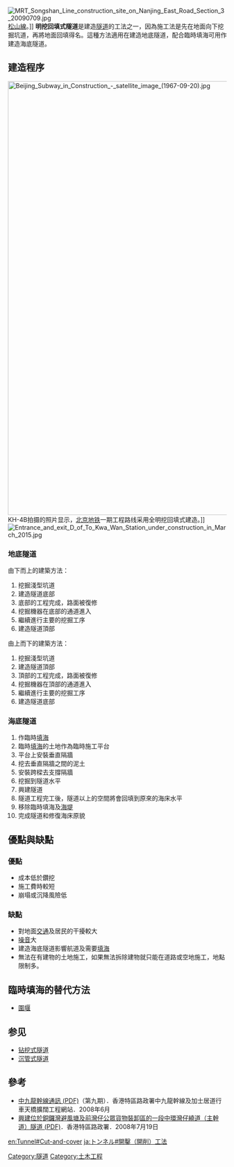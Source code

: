 [[File:MRT_Songshan_Line_construction_site_on_Nanjing_East_Road_Section_3_20090709.jpg|thumb]][[松山線|松山線]]。]]
'''明挖回填式隧道'''是建造[[隧道|隧道]]的工法之一，因為施工法是先在地面向下挖掘坑道，再將地面回填得名。這種方法適用在建造地底隧道，配合臨時填海可用作建造海底隧道。

== 建造程序 ==
[[File:Beijing_Subway_in_Construction_-_satellite_image_(1967-09-20).jpg|1000px]]KH-4B拍摄的照片显示，[[北京地铁|北京地铁]]一期工程路线采用全明挖回填式建造。]]
[[File:Entrance_and_exit_D_of_To_Kwa_Wan_Station_under_construction_in_March_2015.jpg|thumb]]
===地底隧道===

由下而上的建築方法：
#挖掘淺型坑道
#建造隧道底部
#底部的工程完成，路面被復修
#挖掘機器在底部的通道進入
#繼續進行主要的挖掘工序
#建造隧道頂部

由上而下的建築方法：
#挖掘淺型坑道
#建造隧道頂部
#頂部的工程完成，路面被復修
#挖掘機器在頂部的通道進入
#繼續進行主要的挖掘工序
#建造隧道底部

===海底隧道===
#作臨時[[填海|填海]]
#臨時[[填海|填海]]的土地作為臨時施工平台
#平台上安裝垂直隔牆
#挖去垂直隔牆之間的泥土
#安裝跨樑去支撐隔牆
#挖掘到隧道水平
#興建隧道
#隧道工程完工後，隧道以上的空間將會回填到原來的海床水平
#移除臨時填海及[[海堤|海堤]]
#完成隧道和修復海床原貌

== 優點與缺點 ==
=== 優點 ===
*成本低於鑽挖
*施工費時較短
*崩塌或沉降風險低

=== 缺點 ===
*對地面[[交通|交通]]及居民的干擾較大
*[[噪音|噪音]]大
*建造海底隧道影響航道及需要[[填海|填海]]
*無法在有建物的土地施工，如果無法拆除建物就只能在道路或空地施工，地點限制多。

== 臨時填海的替代方法 ==
*[[圍堰|圍堰]]
==参见==
*[[钻挖式隧道|钻挖式隧道]]
*[[沉管式隧道|沉管式隧道]]

== 參考 ==
* [https://web.archive.org/web/20090105171224/http://www.central-kowloon-route.com.hk/newsletter/9/3_tunnel_structures.pdf 中九龍幹線通訊 (PDF)]（第九期）．香港特區路政署中九龍幹線及加士居道行車天橋擴闊工程網站．2008年6月
* [https://web.archive.org/web/20090424000255/http://www.hyd.gov.hk/eng/major/road/projects/6579th/Public_Forum_Presentation.pdf 興建位於銅鑼灣避風塘及前灣仔公眾貨物裝卸區的一段中環灣仔繞道（主幹道）隧道 (PDF)]．香港特區路政署．2008年7月19日
<references />
[[Category:隧道|Category:隧道]]
[[Category:土木工程|Category:土木工程]]

[[en:Tunnel#Cut-and-cover|en:Tunnel#Cut-and-cover]]
[[ja:トンネル#開鑿（開削）工法|ja:トンネル#開鑿（開削）工法]]